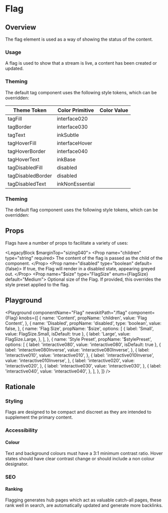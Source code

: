 

# Flag

## Overview

The flag element is used as a way of showing the status of the content.

### Usage

A flag is used to show that a stream is live, a content has been created or updated.

### Theming

The default tag component uses the following style tokens, which can be overridden:

| Theme Token       | Color Primitive |  Color Value                                          |
| ----------------- | --------------- | -------------------------------------------- |
| tagFill           | interface020     | <TextBoxSwatch themeColor="interface020"/>    |
| tagBorder         | interface030     | <TextBoxSwatch themeColor="interface030"/>    |
| tagText           | inkSubtle          | <TextBoxSwatch themeColor="inkSubtle" dark/>    |
| tagHoverFill      | interfaceHover  | <TextBoxSwatch themeColor="interfaceHover"/> |
| tagHoverBorder    | interface040     | <TextBoxSwatch themeColor="interface040"/>    |
| tagHoverText      | inkBase          | <TextBoxSwatch themeColor="inkBase" dark/>    |
| tagDisabledFill   | disabled      | <TextBoxSwatch themeColor="disabled"/>     |
| tagDisabledBorder | disabled      | <TextBoxSwatch themeColor="disabled"/>     |
| tagDisabledText   | inkNonEssential          | <TextBoxSwatch themeColor="inkNonEssential" dark/>    |

### Theming

The default flag component uses the following style tokens, which can be overridden:

## Props

Flags have a number of props to facilitate a variety of uses:

<LegacyBlock $marginTop="sizing040">
  <Prop name="children" type="string" required>
    The content of the flag is passed as the child of the component.
  </Prop>
  <Prop name="disabled" type="boolean" default={false}>
    If true, the Flag will render in a disabled state, appearing greyed out.
  </Prop>
  <Prop name="$size" type="FlagSize" enum={FlagSize} default="Medium">
    Optional size of the Flag.
  </Prop>
  <Prop name="$stylePreset" type="string" default="interactive070">
    If provided, this overrides the style preset applied to the flag.
  </Prop>
</LegacyBlock>

## Playground

<Playground
  componentName="Flag"
  newskitPath="/flag"
  component={Flag}
  knobs={[
    {
      name: 'Content',
      propName: 'children',
      value: 'Flag Content',
    },
    {
      name: 'Disabled',
      propName: 'disabled',
      type: 'boolean',
      value: false,
    },
    {
      name: 'Flag Size',
      propName: '$size',
      options: [
        {
          label: 'Small',
          value: FlagSize.Small,
          isDefault: true
        },
        {
          label: 'Large',
          value: FlagSize.Large,
        },
      ],
    },
    {
      name: 'Style Preset',
      propName: '$stylePreset',
      options: [
        {
          label: 'interactive080',
          value: 'interactive080',
          isDefault: true
        },
        {
          label: 'interactive080Inverse',
          value: 'interactive080Inverse',
        },
        {
          label: 'interactive010',
          value: 'interactive010',
        },
        {
          label: 'interactive010Inverse',
          value: 'interactive010Inverse',
        },
        {
          label: 'interactive020',
          value: 'interactive020',
        },
        {
          label: 'interactive030',
          value: 'interactive030',
        },
        {
          label: 'interactive040',
          value: 'interactive040',
        },
      ],
    },
  ]}
/>

## Rationale

### Styling

Flags are designed to be compact and discreet as they are intended to supplement the primary content.


### Accessibility

#### Colour

Text and background colours must have a 3:1 minimum contrast ratio.
Hover states should have clear contrast change or should include a non colour designator.

### SEO

#### Ranking

Flagging generates hub pages which act as valuable catch-all pages, these rank well in search, are automatically updated and generate more backlinks.

